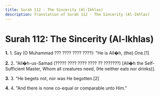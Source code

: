 ```yaml
---
title: Surah 112 - The Sincerity (Al-Ikhlas)
description: Translation of Surah 112 - The Sincerity (Al-Ikhlas)
---
```


# Surah 112: The Sincerity (Al-Ikhlas)

**1.** 1. Say (O Muhammad ??? ???? ???? ????): "He is All�h, (the) One.[1]

**2.** 2. "All�h-us-Samad (????? ???? ???? ???? ?? ???????) [All�h the Self-Sufficient Master, Whom all creatures need, (He neither eats nor drinks)].

**3.** 3. "He begets not, nor was He begotten.[2]

**4.** 4. "And there is none co-equal or comparable unto Him."


